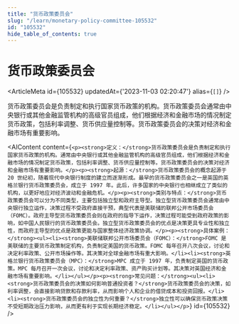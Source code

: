 ```yaml
---
title: "货币政策委员会"
slug: "/learn/monetary-policy-committee-105532"
id: "105532"
hide_table_of_contents: true
---
```



# 货币政策委员会

<ArticleMeta id={105532} updatedAt={'2023-11-03 02:20:47'} alias={`[]`} />
<div className='border-solid border-b border-t-0 my-4 border-[var(--ifm-color-gray-300)]' />

货币政策委员会是负责制定和执行国家货币政策的机构。货币政策委员会通常由中央银行或其他金融监管机构的高级官员组成，他们根据经济和金融市场的情况制定货币政策，包括利率调整、货币供应量控制等。货币政策委员会的决策对经济和金融市场有重要影响。

<AIContent content={`<p><strong>定义：</strong>货币政策委员会是负责制定和执行国家货币政策的机构。通常由中央银行或其他金融监管机构的高级官员组成，他们根据经济和金融市场的情况制定货币政策，包括利率调整、货币供应量控制等。货币政策委员会的决策对经济和金融市场有重要影响。</p><p><strong>起源：</strong>货币政策委员会的概念起源于 20 世纪初，随着现代中央银行制度的建立而逐渐形成。最早的货币政策委员会之一是英国的英格兰银行货币政策委员会，成立于 1997 年。此后，许多国家的中央银行也相继成立了类似的机构，以更好地应对经济波动和金融危机。</p><p><strong>类别与特点：</strong>货币政策委员会可以分为不同类型，主要包括独立型和政府主导型。独立型货币政策委员会通常由中央银行独立运作，决策过程不受政府直接干预，典型代表是美联储的联邦公开市场委员会（FOMC）。政府主导型货币政策委员会则在政府的指导下运作，决策过程可能受到政府政策的影响，如中国人民银行的货币政策委员会。独立型货币政策委员会的优点是决策更具专业性和独立性，而政府主导型的优点是政策更能与国家整体经济政策协调。</p><p><strong>具体案例：</strong><ul><li><strong>美联储联邦公开市场委员会（FOMC）：</strong>FOMC 是美联储的主要货币政策制定机构，负责制定美国的货币政策。FOMC 每年召开八次会议，讨论和决定利率政策、公开市场操作等。其决策对全球金融市场有重大影响。</li><li><strong>英格兰银行货币政策委员会（MPC）：</strong>MPC 成立于 1997 年，负责制定英国的货币政策。MPC 每月召开一次会议，讨论和决定利率政策、资产购买计划等。其决策对英国经济和金融市场有重要影响。</li></ul></p><p><strong>常见问题：</strong><ul><li><strong>货币政策委员会的决策如何影响普通投资者？</strong>货币政策委员会的决策，如利率调整，会直接影响贷款和存款利率，从而影响个人和企业的借贷成本和投资回报。</li><li><strong>货币政策委员会的独立性为何重要？</strong>独立性可以确保货币政策决策不受短期政治压力影响，从而更有利于实现长期经济稳定。</li></ul></p>`} id={105532} />
